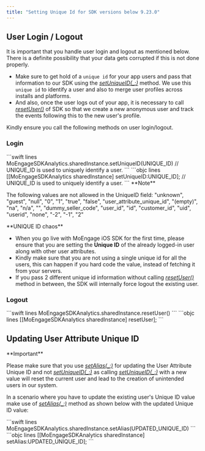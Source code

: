 ---
title: "Setting Unique Id for SDK versions below 9.23.0"
---
## User Login / Logout

It is important that you handle user login and logout as mentioned below. There is a definite possibility that your data gets corrupted if this is not done properly.

- Make sure to get hold of a `unique id` for your app users and pass that information to our SDK using the *[setUniqueID(\_:)](https://moengage.github.io/ios-api-reference/Classes/MoEngageSDKAnalytics.html#/c:@M@MoEngageAnalytics@objc\(cs\)MoEngageSDKAnalytics\(im\)setUniqueID:)* method. We use this `unique id` to identify a user and also to merge user profiles across installs and platforms.
- And also, once the user logs out of your app, it is necessary to call *[resetUser()](https://moengage.github.io/ios-api-reference/Classes/MoEngageSDKAnalytics.html#/c:@M@MoEngageAnalytics@objc\(cs\)MoEngageSDKAnalytics\(im\)resetUser)* of SDK so that we create a new anonymous user and track the events following this to the new user's profile.

Kindly ensure you call the following methods on user login/logout.

### Login

<Tabs>
  <Tab title="Swift">
    ```swift lines
    MoEngageSDKAnalytics.sharedInstance.setUniqueID(UNIQUE_ID) // UNIQUE_ID is used to uniquely identify a user.
    ```
  </Tab>
  <Tab title="Objective-C">
    ```objc lines
    [[MoEngageSDKAnalytics sharedInstance] setUniqueID:UNIQUE_ID]; // UNIQUE_ID is used to uniquely identify a user.
    ```
  </Tab>
</Tabs>

<Note>
**Note**

  The following values are not allowed in the UniqueID field: "unknown", "guest", "null", "0", "1", "true", "false", "user\_attribute\_unique\_id", "(empty)", "na", "n/a", "", "dummy\_seller\_code", "user\_id", "id", "customer\_id", "uid", "userid", "none", "-2", "-1", "2"
</Note>

<Warning>
  **UNIQUE ID chaos**

  - When you go live with MoEngage iOS SDK for the first time, please ensure that you are setting the **Unique ID** of the already logged-in user along with other user attributes.
  - Kindly make sure that you are not using a single unique id for all the users, this can happen if you hard code the value, instead of fetching it from your servers.
  - If you pass 2 different unique id information without calling *[resetUser()](https://moengage.github.io/ios-api-reference/Classes/MoEngageSDKAnalytics.html#/c:@M@MoEngageAnalytics@objc\(cs\)MoEngageSDKAnalytics\(im\)resetUser)* method in between, the SDK will internally force logout the existing user.
</Warning>

### Logout

<Tabs>
  <Tab title="Swift">
    ```swift lines
    MoEngageSDKAnalytics.sharedInstance.resetUser()
    ```
  </Tab>
  <Tab title="Objective-C">
    ```objc lines
    [[MoEngageSDKAnalytics sharedInstance] resetUser];
    ```
  </Tab>
</Tabs>

## Updating User Attribute Unique ID

<Warning>
  **Important**

  Please make sure that you use *[setAlias(\_:)](https://moengage.github.io/ios-api-reference/Classes/MoEngageSDKAnalytics.html#/c:@M@MoEngageAnalytics@objc\(cs\)MoEngageSDKAnalytics\(im\)setAlias:)* for updating the User Attribute Unique ID and not *[setUniqueID(\_:)](https://moengage.github.io/ios-api-reference/Classes/MoEngageSDKAnalytics.html#/c:@M@MoEngageAnalytics@objc\(cs\)MoEngageSDKAnalytics\(im\)setUniqueID:)* as calling *[setUniqueID(\_:)](https://moengage.github.io/ios-api-reference/Classes/MoEngageSDKAnalytics.html#/c:@M@MoEngageAnalytics@objc\(cs\)MoEngageSDKAnalytics\(im\)setUniqueID:)* with a new value will reset the current user and lead to the creation of unintended users in our system.
</Warning>

In a scenario where you have to update the existing user's Unique ID value make use of *[setAlias(\_:)](https://moengage.github.io/ios-api-reference/Classes/MoEngageSDKAnalytics.html#/c:@M@MoEngageAnalytics@objc\(cs\)MoEngageSDKAnalytics\(im\)setAlias:)* method as shown below with the updated Unique ID value:

<Tabs>
  <Tab title="Swift">
    ```swift lines
    MoEngageSDKAnalytics.sharedInstance.setAlias(UPDATED_UNIQUE_ID)
    ```
  </Tab>
  <Tab title="Objective-C">
    ```objc lines
    [[MoEngageSDKAnalytics sharedInstance] setAlias:UPDATED_UNIQUE_ID];
    ```
  </Tab>
</Tabs>
